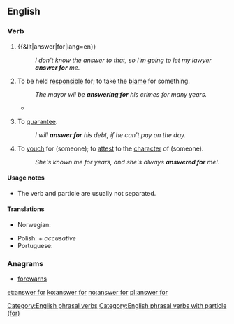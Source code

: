 ==English==

===Verb===
{{head|en|verb|head=[[answer]] for}}

# {{&lit|answer|for|lang=en}}
#: ''I don't know the answer to that, so I'm going to let my lawyer '''answer for''' me.''
# {{label|en|transitive|or|intransitive}} To be held [[responsible]] for; to take the [[blame]] for something.
#: ''The mayor wil be '''answering for''' his crimes for many years.''
#* {{quote-journal|year=2007|month=September|volume=197|issue=6|page=26|title=The Faculty 'Problem'|author=Wilson D Miscamble|journal=America|passage=Duffy dared to think that Queen Elizabeth I has a few things '''for''' which to '''answer'''}}
# {{label|en|transitive}} To [[guarantee]].
#: ''I will '''answer for''' his debt, if he can't pay on the day.''
# {{label|en|transitive}} To [[vouch]] for (someone); to [[attest]] to the [[character]] of (someone).
#: ''She's known me for years, and she's always '''answered for''' me!''.

====Usage notes====
* The verb and particle are usually not separated.

====Translations====
{{trans-top|to be held responsible for}}
* Norwegian: {{t+|no|svare for}}
{{trans-mid}}
* Polish: {{t+|pl|odpowiadać|alt=odpowiadać za}} + ''accusative''
* Portuguese: {{t|pt|[[responder]] [[por]]}}
{{trans-bottom}}

===Anagrams===
* [[forewarns#English|forewarns]]

[[Category:English phrasal verbs]]
[[Category:English phrasal verbs with particle (for)]]

[[et:answer for]]
[[ko:answer for]]
[[no:answer for]]
[[pl:answer for]]